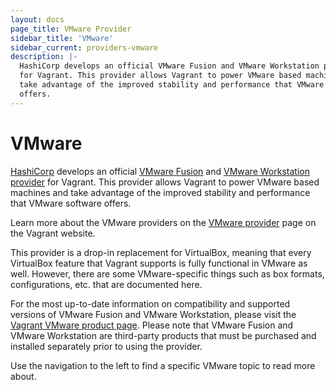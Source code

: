 ```yaml
---
layout: docs
page_title: VMware Provider
sidebar_title: 'VMware'
sidebar_current: providers-vmware
description: |-
  HashiCorp develops an official VMware Fusion and VMware Workstation provider
  for Vagrant. This provider allows Vagrant to power VMware based machines and
  take advantage of the improved stability and performance that VMware software
  offers.
---
```


# VMware

[HashiCorp](https://www.hashicorp.com) develops an official
[VMware Fusion](https://www.vmware.com/products/fusion/overview.html)
and [VMware Workstation](https://www.vmware.com/products/workstation/)&nbsp;
[provider](/docs/providers/) for Vagrant. This provider allows
Vagrant to power VMware based machines and take advantage of the
improved stability and performance that VMware software offers.

Learn more about the VMware providers on the
[VMware provider](/vmware) page on
the Vagrant website.

This provider is a drop-in replacement for VirtualBox, meaning that every
VirtualBox feature that Vagrant supports is fully functional in VMware as
well. However, there are some VMware-specific things such as box formats,
configurations, etc. that are documented here.

For the most up-to-date information on compatibility and supported versions of
VMware Fusion and VMware Workstation, please visit the
[Vagrant VMware product page](/vmware). Please note
that VMware Fusion and VMware Workstation are third-party products that must be
purchased and installed separately prior to using the provider.

Use the navigation to the left to find a specific VMware topic to read
more about.
